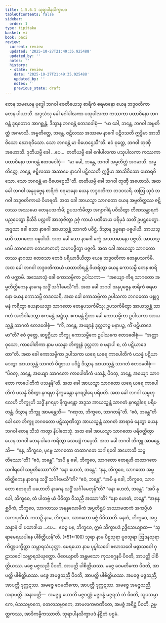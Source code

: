 ```yaml
---
title: 1.5.6.1 သုရာပါနသိက္ခာပဒ
tableOfContents: false
sidebar:
  order: 1
type: tipitaka
basket: vi
book: paci
review:
  current: review
  updated: '2025-10-27T21:49:35.925488'
  updated_by: ''
  notes: ''
  history:
  - state: review
    date: '2025-10-27T21:49:35.925488'
    updated_by: ''
    notes: ''
    previous_state: draft
---
```



<ReviewStatus review={frontmatter.review} showDetails={true} />

<HypothesisAnnotation frontmatter={frontmatter} />

<DynamicBreadcrumb />

<Division number="326" book="paci" e="ch" v="2" p="144">

<Paragraph number="1018" book="paci">
တေန သမယေန ဗုဒ္ဓေါ ဘဂဝါ စေတိယေသု စာရိကံ စရမာနော ယေန ဘဒ္ဒဝတိကာ တေန ပါယာသိ. အဒ္ဒသံသု ခေါ ဂေါပါလကာ ပသုပါလကာ ကဿကာ ပထာဝိနော ဘဂဝန္တံ ဒူရတောဝ အာဂစ္ဆန္တံ. ဒိသွာန ဘဂဝန္တံ ဧတဒဝေါစုံ—  “မာ ခေါ, ဘန္တေ, ဘဂဝါ အမ္ဗတိတ္ထံ အဂမာသိ. အမ္ဗတိတ္ထေ, ဘန္တေ, ဇဋိလဿ အဿမေ နာဂေါ ပဋိဝသတိ ဣဒ္ဓိမာ အာသိဝိသော ဃောရဝိသော. သော ဘဂဝန္တံ မာ ဝိဟေဌေသီ”တိ. ဧဝံ ဝုတ္တေ, ဘဂဝါ တုဏှီ အဟောသိ. ဒုတိယမ္ပိ ခေါ …ပေ…  တတိယမ္ပိ ခေါ ဂေါပါလကာ ပသုပါလကာ ကဿကာ ပထာဝိနော ဘဂဝန္တံ ဧတဒဝေါစုံ—  “မာ ခေါ, ဘန္တေ, ဘဂဝါ အမ္ဗတိတ္ထံ အဂမာသိ. အမ္ဗတိတ္ထေ, ဘန္တေ, ဇဋိလဿ အဿမေ နာဂေါ ပဋိဝသတိ ဣဒ္ဓိမာ အာသိဝိသော ဃောရဝိသော. သော ဘဂဝန္တံ မာ ဝိဟေဌေသီ”တိ. တတိယမ္ပိ ခေါ ဘဂဝါ တုဏှီ အဟောသိ.
</Paragraph>

<Paragraph number="1019" book="paci">
အထ ခေါ ဘဂဝါ အနုပုဗ္ဗေန စာရိကံ စရမာနော ယေန ဘဒ္ဒဝတိကာ တဒဝသရိ. တတြ သုဒံ ဘဂဝါ ဘဒ္ဒဝတိကာယံ ဝိဟရတိ. အထ ခေါ အာယသ္မာ သာဂတော ယေန အမ္ဗတိတ္ထဿ ဇဋိလဿ အဿမော တေနုပသင်္ကမိ; ဥပသင်္ကမိတွာ အဂျာဂါရံ ပဝိသိတွာ တိဏသန္ထာရကံ ပညပေတွာ နိသီဒိ ပလ္လင်္ကံ အာဘုဇိတွာ ဥဇုံ ကာယံ ပဏိဓာယ ပရိမုခံ သတိံ ဥပဋ္ဌပေတွာ. အဒ္ဒသာ ခေါ သော နာဂေါ အာယသ္မန္တံ သာဂတံ ပဝိဋ္ဌံ. ဒိသွာန ဒုမ္မနော ပဓူပါယိ. အာယသ္မာပိ သာဂတော ပဓူပါယိ. အထ ခေါ သော နာဂေါ မက္ခံ အသဟမာနော ပဇ္ဇလိ. အာယသ္မာပိ သာဂတော တေဇောဓာတုံ သမာပဇ္ဇိတွာ ပဇ္ဇလိ. အထ ခေါ အာယသ္မာ သာဂတော တဿ နာဂဿ တေဇသာ တေဇံ ပရိယာဒိယိတွာ ယေန ဘဒ္ဒဝတိကာ တေနုပသင်္ကမိ. အထ ခေါ ဘဂဝါ ဘဒ္ဒဝတိကာယံ ယထာဘိရန္တံ ဝိဟရိတွာ ယေန ကောသမ္ဗီ တေန စာရိကံ ပက္ကာမိ. အဿောသုံ ခေါ ကောသမ္ဗိကာ ဥပါသကာ—  “အယျော ကိရ သာဂတော အမ္ဗတိတ္ထိကေန နာဂေန သဒ္ဓိံ သင်္ဂါမေသီ”တိ.
</Paragraph>

<Paragraph number="1020" book="paci">
အထ ခေါ ဘဂဝါ အနုပုဗ္ဗေန စာရိကံ စရမာနော ယေန ကောသမ္ဗီ တဒဝသရိ. အထ ခေါ ကောသမ္ဗိကာ ဥပါသကာ ဘဂဝတော ပစ္စုဂ္ဂမနံ ကရိတွာ ယေနာယသ္မာ သာဂတော တေနုပသင်္ကမိံသု; ဥပသင်္ကမိတွာ အာယသ္မန္တံ သာဂတံ အဘိဝါဒေတွာ ဧကမန္တံ အဋ္ဌံသု. ဧကမန္တံ ဌိတာ ခေါ ကောသမ္ဗိကာ ဥပါသကာ အာယသ္မန္တံ သာဂတံ ဧတဒဝေါစုံ—  “ကိံ, ဘန္တေ, အယျာနံ ဒုလ္လဘဉ္စ မနာပဉ္စ, ကိံ ပဋိယာဒေမာ”တိ? ဧဝံ ဝုတ္တေ, ဆဗ္ဗဂ္ဂိယာ ဘိက္ခူ ကောသမ္ဗိကေ ဥပါသကေ ဧတဒဝေါစုံ—  “အတ္ထာဝုသော, ကာပေါတိကာ နာမ ပသန္နာ ဘိက္ခူနံ ဒုလ္လဘာ စ မနာပါ စ, တံ ပဋိယာဒေထာ”တိ. အထ ခေါ ကောသမ္ဗိကာ ဥပါသကာ ဃရေ ဃရေ ကာပေါတိကံ ပသန္နံ ပဋိယာဒေတွာ အာယသ္မန္တံ သာဂတံ ပိဏ္ဍာယ ပဝိဋ္ဌံ ဒိသွာန အာယသ္မန္တံ သာဂတံ ဧတဒဝေါစုံ—  “ပိဝတု, ဘန္တေ, အယျော သာဂတော ကာပေါတိကံ ပသန္နံ, ပိဝတု, ဘန္တေ, အယျော သာဂတော ကာပေါတိကံ ပသန္နန်”တိ. အထ ခေါ အာယသ္မာ သာဂတော ဃရေ ဃရေ ကာပေါတိကံ ပသန္နံ ပိဝိတွာ နဂရမှာ နိက္ခမန္တော နဂရဒွါရေ ပရိပတိ.
</Paragraph>

<Paragraph number="1021" book="paci">
အထ ခေါ ဘဂဝါ သမ္ဗဟုလေဟိ ဘိက္ခူဟိ သဒ္ဓိံ နဂရမှာ နိက္ခမန္တော အဒ္ဒသ အာယသ္မန္တံ သာဂတံ နဂရဒွါရေ ပရိပတန္တံ. ဒိသွာန ဘိက္ခူ အာမန္တေသိ—  “ဂဏှထ, ဘိက္ခဝေ, သာဂတန်”တိ. “ဧဝံ, ဘန္တေ”တိ ခေါ တေ ဘိက္ခူ ဘဂဝတော ပဋိဿုဏိတွာ အာယသ္မန္တံ သာဂတံ အာရာမံ နေတွာ ယေန ဘဂဝါ တေန သီသံ ကတွာ နိပါတေသုံ. အထ ခေါ အာယသ္မာ သာဂတော ပရိဝတ္တိတွာ ယေန ဘဂဝါ တေန ပါဒေ ကရိတွာ သေယျံ ကပ္ပေသိ. အထ ခေါ ဘဂဝါ ဘိက္ခူ အာမန္တေသိ—  “နနု, ဘိက္ခဝေ, ပုဗ္ဗေ သာဂတော တထာဂတေ သဂါရဝေါ အဟောသိ သပ္ပတိဿော”တိ? “ဧဝံ, ဘန္တေ”. “အပိ နု ခေါ, ဘိက္ခဝေ, သာဂတော ဧတရဟိ တထာဂတေ သဂါရဝေါ သပ္ပတိဿော”တိ? “နော ဟေတံ, ဘန္တေ”. “နနု, ဘိက္ခဝေ, သာဂတော အမ္ဗတိတ္ထိကေန နာဂေန သဒ္ဓိံ သင်္ဂါမေသီ”တိ? “ဧဝံ, ဘန္တေ”. “အပိ နု ခေါ, ဘိက္ခဝေ, သာဂတော ဧတရဟိ ပဟောတိ နာဂေန သဒ္ဓိံ သင်္ဂါမေတုန်”တိ? “နော ဟေတံ, ဘန္တေ”. “အပိ နု ခေါ, ဘိက္ခဝေ, တံ ပါတဗ္ဗံ ယံ ပိဝိတွာ ဝိသညီ အဿာ”တိ? “နော ဟေတံ, ဘန္တေ”. “အနနုစ္ဆဝိကံ, ဘိက္ခဝေ, သာဂတဿ အနနုလောမိကံ အပ္ပတိရူပံ အဿာမဏကံ အကပ္ပိယံ အကရဏီယံ. ကထဉှိ နာမ, ဘိက္ခဝေ, သာဂတော မဇ္ဇံ ပိဝိဿတိ. နေတံ, ဘိက္ခဝေ, အပ္ပသန္နာနံ ဝါ ပသာဒါယ …ပေ…  ဧဝဉ္စ ပန, ဘိက္ခဝေ, ဣမံ သိက္ခာပဒံ ဥဒ္ဒိသေယျာထ—
</Paragraph>

</Division>
<Division number="327" book="paci" e="ch" v="2" p="146">

<Paragraph number="1022" book="paci">
<Emphasis>“သုရာမေရယပါနေ ပါစိတ္တိယန်”</Emphasis>တိ. (*51*:<Emphasis>100</Emphasis>)
</Paragraph>

</Division>
<Division number="328" book="paci" e="ch" v="2" p="146">

<Paragraph number="1023" book="paci">
<Emphasis>သုရာ</Emphasis> နာမ ပိဋ္ဌသုရာ ပူဝသုရာ ဩဒနသုရာ ကိဏ္ဏပက္ခိတ္တာ သမ္ဘာရသံယုတ္တာ.
</Paragraph>

<Paragraph number="1024" book="paci">
<Emphasis>မေရယော</Emphasis> နာမ ပုပ္ဖါသဝေါ ဖလာသဝေါ မဓွာသဝေါ ဂုဠာသဝေါ သမ္ဘာရသံယုတ္တော.
</Paragraph>

<Paragraph number="1025" book="paci">
<Emphasis>ပိဝေယျာ</Emphasis>တိ အန္တမသော ကုသဂ္ဂေနပိ ပိဝတိ, အာပတ္တိ ပါစိတ္တိယဿ.
</Paragraph>

<Paragraph number="1026" book="paci">
မဇ္ဇေ မဇ္ဇသညီ ပိဝတိ, အာပတ္တိ ပါစိတ္တိယဿ. မဇ္ဇေ ဝေမတိကော ပိဝတိ, အာပတ္တိ ပါစိတ္တိယဿ. မဇ္ဇေ အမဇ္ဇသညီ ပိဝတိ, အာပတ္တိ ပါစိတ္တိယဿ.
</Paragraph>

<Paragraph number="1027" book="paci">
အမဇ္ဇေ မဇ္ဇသညီ, အာပတ္တိ ဒုက္ကဋဿ. အမဇ္ဇေ ဝေမတိကော, အာပတ္တိ ဒုက္ကဋဿ. အမဇ္ဇေ အမဇ္ဇသညီ, အနာပတ္တိ.
</Paragraph>

</Division>
<Division number="329" book="paci" e="ch" v="2" p="146">

<Paragraph number="1028" book="paci">
အနာပတ္တိ—  အမဇ္ဇဉ္စ ဟောတိ မဇ္ဇဝဏ္ဏံ မဇ္ဇဂန္ဓံ မဇ္ဇရသံ တံ ပိဝတိ, သူပသမ္ပာကေ, မံသသမ္ပာကေ, တေလသမ္ပာကေ, အာမလကဖာဏိတေ, အမဇ္ဇံ အရိဋ္ဌံ ပိဝတိ, ဥမ္မတ္တကဿ, အာဒိကမ္မိကဿာတိ.

</Paragraph>
</Division>

<Paragraph number="1029" type="center" book="paci">
သုရာပါနသိက္ခာပဒံ နိဋ္ဌိတံ ပဌမံ.
</Paragraph>